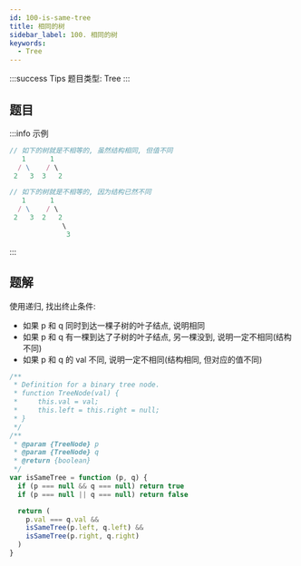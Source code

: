 ```yaml
---
id: 100-is-same-tree
title: 相同的树
sidebar_label: 100. 相同的树
keywords:
  - Tree
---
```


:::success Tips
题目类型: Tree
:::

## 题目

:::info 示例

```ts
// 如下的树就是不相等的, 虽然结构相同, 但值不同
   1      1
  / \    / \
 2   3  3   2

// 如下的树就是不相等的, 因为结构已然不同
   1      1
  / \    / \
 2   3  2   2
             \
              3
```

:::

## 题解

使用递归, 找出终止条件:

- 如果 p 和 q 同时到达一棵子树的叶子结点, 说明相同
- 如果 p 和 q 有一棵到达了子树的叶子结点, 另一棵没到, 说明一定不相同(结构不同)
- 如果 p 和 q 的 val 不同, 说明一定不相同(结构相同, 但对应的值不同)

```ts
/**
 * Definition for a binary tree node.
 * function TreeNode(val) {
 *     this.val = val;
 *     this.left = this.right = null;
 * }
 */
/**
 * @param {TreeNode} p
 * @param {TreeNode} q
 * @return {boolean}
 */
var isSameTree = function (p, q) {
  if (p === null && q === null) return true
  if (p === null || q === null) return false

  return (
    p.val === q.val &&
    isSameTree(p.left, q.left) &&
    isSameTree(p.right, q.right)
  )
}
```
